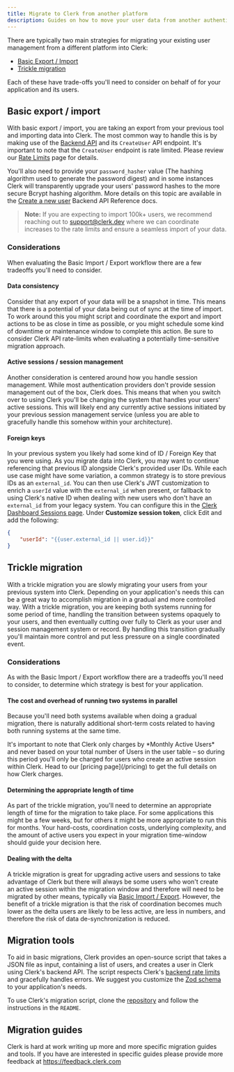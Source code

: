 ---
title: Migrate to Clerk from another platform
description: Guides on how to move your user data from another authentication platform to Clerk.
---

There are typically two main strategies for migrating your existing user management from a different platform into Clerk:
- [Basic Export / Import](#basic-export-import)
- [Trickle migration](#trickle-migration)

Each of these have trade-offs you'll need to consider on behalf of for your application and its users.

## Basic export / import

With basic export / import, you are taking an export from your previous tool and importing data into Clerk. The most common way to handle this is by making use of the [Backend API](/docs/reference/backend-api/tag/Users#operation/CreateUser) and its `CreateUser` API endpoint. It's important to note that the `CreateUser` endpoint is rate limited. Please review our [Rate Limits](https://clerk.com/docs/backend-requests/resources/rate-limits#backend-api-requests) page for details.

You'll also need to provide your `password_hasher` value (The hashing algorithm used to generate the password digest) and in some instances Clerk will transparently upgrade your users' password hashes to the more secure Bcrypt hashing algorithm. More details on this topic are available in the [Create a new user](/docs/reference/backend-api/tag/Users#operation/CreateUser!path=password_hasher&t=request) Backend API Reference docs.

> **Note:** If you are expecting to import 100k+ users, we recommend reaching out to [support@clerk.dev](mailto:support@clerk.dev) where we can coordinate increases to the rate limits and ensure a seamless import of your data.


### Considerations
When evaluating the Basic Import / Export workflow there are a few tradeoffs you'll need to consider.

#### Data consistency
Consider that any export of your data will be a snapshot in time. This means that there is a potential of your data being out of sync at the time of import. To work around this you might script and coordinate the export and import actions to be as close in time as possible, or you might schedule some kind of downtime or maintenance window to complete this action. Be sure to consider Clerk API rate-limits when evaluating a potentially time-sensitive migration approach.


#### Active sessions / session management
Another consideration is centered around how you handle session management. While most authentication providers don't provide session management out of the box, Clerk does. This means that when you switch over to using Clerk you'll be changing the system that handles your users' active sessions. This will likely end any currently active sessions initiated by your previous session management service (unless you are able to gracefully handle this somehow within your architecture).

#### Foreign keys
In your previous system you likely had some kind of ID / Foreign Key that you were using. As you migrate data into Clerk, you may want to continue referencing that previous ID alongside Clerk's provided user IDs. While each use case might have some variation, a common strategy is to store previous IDs as an `external_id`. You can then use Clerk's JWT customization to enrich a `userId` value with the `external_id` when present, or fallback to using Clerk's native ID when dealing with new users who don't have an `external_id` from your legacy system. You can configure this in the [Clerk Dashboard Sessions page](https://dashboard.clerk.com/last-active?path=sessions). Under **Customize session token**, click Edit and add the following:

```json
{
	"userId": "{{user.external_id || user.id}}"
}
```

## Trickle migration
With a trickle migration you are slowly migrating your users from your previous system into Clerk. Depending on your application's needs this can be a great way to accomplish migration in a gradual and more controlled way. With a trickle migration, you are keeping both systems running for some period of time, handling the transition between systems opaquely to your users, and then eventually cutting over fully to Clerk as your user and session management system or record. By handling this transition gradually you'll maintain more control and put less pressure on a single coordinated event.

### Considerations
As with the Basic Import / Export workflow there are a tradeoffs you'll need to consider, to determine which strategy is best for your application.

#### The cost and overhead of running two systems in parallel
Because you'll need both systems available when doing a gradual migration, there is naturally additional short-term costs related to having both running systems at the same time.

<Callout type="info">
It's important to note that Clerk only charges by *Monthly Active Users* and never based on your total number of Users in the user table – so during this period you'll only be charged for users who create an active session within Clerk. Head to our [pricing page](/pricing) to get the full details on how Clerk charges.
</Callout>

#### Determining the appropriate length of time
As part of the trickle migration, you'll need to determine an appropriate length of time for the migration to take place. For some applications this might be a few weeks, but for others it might be more appropriate to run this for months. Your hard-costs, coordination costs, underlying complexity, and the amount of active users you expect in your migration time-window should guide your decision here.

#### Dealing with the delta
A trickle migration is great for upgrading active users and sessions to take advantage of Clerk but there will always be some users who won't create an active session within the migration window and therefore will need to be migrated by other means, typically via [Basic Import / Export](#basic-export-import). However, the benefit of a trickle migration is that the risk of coordination becomes much lower as the delta users are likely to be less active, are less in numbers, and therefore the risk of data de-synchronization is reduced.

## Migration tools

To aid in basic migrations, Clerk provides an open-source script that takes a JSON file as input, containing a list of users, and creates a user in Clerk using Clerk's backend API. The script respects Clerk's [backend rate limits](https://clerk.com/docs/backend-requests/resources/rate-limits#backend-api-requests) and gracefully handles errors. We suggest you customize the [Zod schema](https://github.com/clerk/migration-script/blob/main/index.ts#L25-L43) to your application's needs.

To use Clerk's migration script, clone the [repository](https://github.com/clerk/migration-script) and follow the instructions in the `README`.

## Migration guides
Clerk is hard at work writing up more and more specific migration guides and tools. If you have are interested in specific guides please provide more feedback at https://feedback.clerk.com

<div className="container mx-auto my-4">
    <div className="grid grid-cols-1 gap-6 md:grid-cols-2">
        <Cards
            title="Firebase"
            description="Learn how to migrate from Firebase to Clerk quickly and easily."
            link="/docs/deployments/migrate-from-firebase"
            cta="Learn more"
        />
    </div>
</div>
